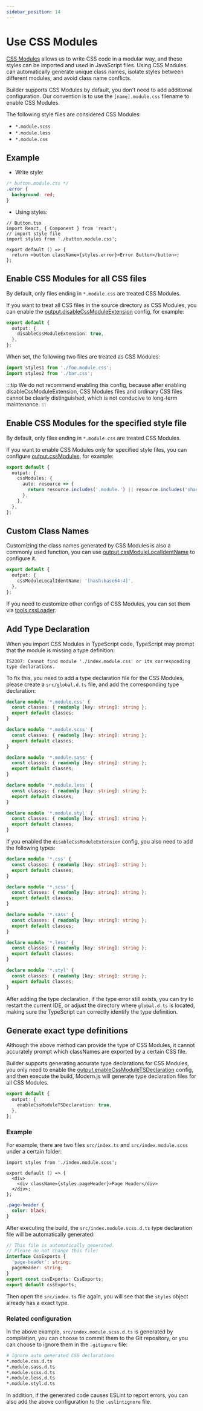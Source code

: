```yaml
---
sidebar_position: 14
---
```


# Use CSS Modules

[CSS Modules](https://github.com/css-modules/css-modules) allows us to write CSS code in a modular way, and these styles can be imported and used in JavaScript files. Using CSS Modules can automatically generate unique class names, isolate styles between different modules, and avoid class name conflicts.

Builder supports CSS Modules by default, you don't need to add additional configuration. Our convention is to use the `[name].module.css` filename to enable CSS Modules.

The following style files are considered CSS Modules:

- `*.module.scss`
- `*.module.less`
- `*.module.css`

## Example

- Write style:

```css
/* button.module.css */
.error {
  background: red;
}
```

- Using styles:

```tsx
// Button.tsx
import React, { Component } from 'react';
// import style file
import styles from './button.module.css';

export default () => {
  return <button className={styles.error}>Error Button</button>;
};
```

## Enable CSS Modules for all CSS files

By default, only files ending in `*.module.css` are treated CSS Modules.

If you want to treat all CSS files in the source directory as CSS Modules, you can enable the [output.disableCssModuleExtension](/configure/app/output/disable-css-module-extension) config, for example:

```ts
export default {
  output: {
    disableCssModuleExtension: true,
  },
};
```

When set, the following two files are treated as CSS Modules:

```ts
import styles1 from './foo.module.css';
import styles2 from './bar.css';
```

:::tip
We do not recommend enabling this config, because after enabling disableCssModuleExtension, CSS Modules files and ordinary CSS files cannot be clearly distinguished, which is not conducive to long-term maintenance.
:::

## Enable CSS Modules for the specified style file

By default, only files ending in `*.module.css` are treated CSS Modules.

If you want to enable CSS Modules only for specified style files, you can configure [output.cssModules](/configure/app/output/css-modules), for example:

```ts
export default {
  output: {
    cssModules: {
      auto: resource => {
        return resource.includes('.module.') || resource.includes('shared/');
      },
    },
  },
};
```

## Custom Class Names

Customizing the class names generated by CSS Modules is also a commonly used function, you can use [output.cssModuleLocalIdentName](/configure/app/output/css-modules.html#cssmodulesexportlocalsconvention) to configure it.

```ts
export default {
  output: {
    cssModuleLocalIdentName: '[hash:base64:4]',
  },
};
```

If you need to customize other configs of CSS Modules, you can set them via [tools.cssLoader](/configure/app/tools/css-loader).

## Add Type Declaration

When you import CSS Modules in TypeScript code, TypeScript may prompt that the module is missing a type definition:

```
TS2307: Cannot find module './index.module.css' or its corresponding type declarations.
```

To fix this, you need to add a type declaration file for the CSS Modules, please create a `src/global.d.ts` file, and add the corresponding type declaration:

```ts title="src/global.d.ts"
declare module '*.module.css' {
  const classes: { readonly [key: string]: string };
  export default classes;
}

declare module '*.module.scss' {
  const classes: { readonly [key: string]: string };
  export default classes;
}

declare module '*.module.sass' {
  const classes: { readonly [key: string]: string };
  export default classes;
}

declare module '*.module.less' {
  const classes: { readonly [key: string]: string };
  export default classes;
}

declare module '*.module.styl' {
  const classes: { readonly [key: string]: string };
  export default classes;
}
```

If you enabled the `disableCssModuleExtension` config, you also need to add the following types:

```ts title="src/global.d.ts"
declare module '*.css' {
  const classes: { readonly [key: string]: string };
  export default classes;
}

declare module '*.scss' {
  const classes: { readonly [key: string]: string };
  export default classes;
}

declare module '*.sass' {
  const classes: { readonly [key: string]: string };
  export default classes;
}

declare module '*.less' {
  const classes: { readonly [key: string]: string };
  export default classes;
}

declare module '*.styl' {
  const classes: { readonly [key: string]: string };
  export default classes;
}
```

After adding the type declaration, if the type error still exists, you can try to restart the current IDE, or adjust the directory where `global.d.ts` is located, making sure the TypeScript can correctly identify the type definition.

## Generate exact type definitions

Although the above method can provide the type of CSS Modules, it cannot accurately prompt which classNames are exported by a certain CSS file.

Builder supports generating accurate type declarations for CSS Modules, you only need to enable the [output.enableCssModuleTSDeclaration](/configure/app/output/enable-css-module-tsdeclaration) config, and then execute the build, Modern.js will generate type declaration files for all CSS Modules.

```ts
export default {
  output: {
    enableCssModuleTSDeclaration: true,
  },
};
```

### Example

For example, there are two files `src/index.ts` and `src/index.module.scss` under a certain folder:

```tsx title="src/index.ts"
import styles from './index.module.scss';

export default () => {
  <div>
    <div className={styles.pageHeader}>Page Header</div>
  </div>;
};
```

```scss title="src/index.module.scss"
.page-header {
  color: black;
}
```

After executing the build, the `src/index.module.scss.d.ts` type declaration file will be automatically generated:

```ts title="src/index.module.scss.d.ts"
// This file is automatically generated.
// Please do not change this file!
interface CssExports {
  'page-header': string;
  pageHeader: string;
}
export const cssExports: CssExports;
export default cssExports;
```

Then open the `src/index.ts` file again, you will see that the `styles` object already has a exact type.

### Related configuration

In the above example, `src/index.module.scss.d.ts` is generated by compilation, you can choose to commit them to the Git repository, or you can choose to ignore them in the `.gitignore` file:

```bash
# Ignore auto generated CSS declarations
*.module.css.d.ts
*.module.sass.d.ts
*.module.scss.d.ts
*.module.less.d.ts
*.module.styl.d.ts
```

In addition, if the generated code causes ESLint to report errors, you can also add the above configuration to the `.eslintignore` file.
